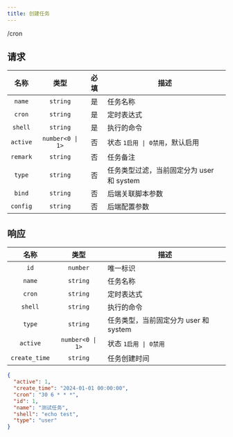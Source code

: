 ```yaml
---
title: 创建任务
---
```


<POST>/cron</POST>

## 请求

<APITable>

| 名称 | 类型 | 必填 | 描述 |
| :-: | :-: | :-: | --- |
| `name` | `string` | 是 | 任务名称 |
| `cron` | `string` | 是 | 定时表达式 |
| `shell` | `string` | 是 | 执行的命令 |
| `active` | `number<0 \| 1>` | 否 | 状态 `1启用 \| 0禁用`，默认启用 |
| `remark` | `string` | 否 | 任务备注 |
| `type` | `string` | 否 | 任务类型过滤，当前固定分为 user 和 system |
| `bind` | `string` | 否 | 后端关联脚本参数 |
| `config` | `string` | 否 | 后端配置参数 |

</APITable>

## 响应

<APITable>

| 名称 | 类型 | 描述 |
| :-: | :-: | --- |
| `id` | `number` | 唯一标识 |
| `name` | `string` | 任务名称 |
| `cron` | `string` | 定时表达式 |
| `shell` | `string` | 执行的命令 |
| `type` | `string` | 任务类型，当前固定分为 user 和 system |
| `active` | `number<0 \| 1>` | 状态 `1启用 \| 0禁用` |
| `create_time` | `string` | 任务创建时间 |

</APITable>

```json title="示例"
{
  "active": 1,
  "create_time": "2024-01-01 00:00:00",
  "cron": "30 6 * * *",
  "id": 1,
  "name": "测试任务",
  "shell": "echo test",
  "type": "user"
}
```
